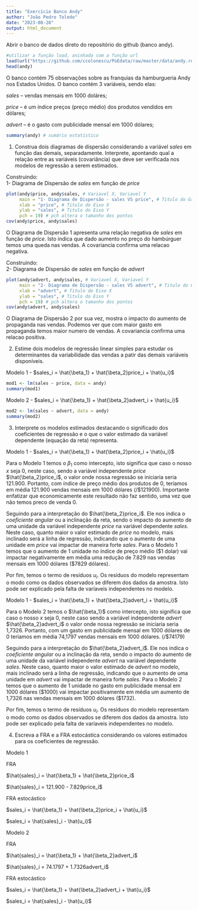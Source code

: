 ```yaml
---
title: "Exercício Banco Andy"
author: "João Pedro Toledo"
date: "2023-08-28"
output: html_document
---
```


Abrir o banco de dados direto do repositório do github (banco andy).

```r
#utilizar a função load, aninhada com a função url 
load(url("https://github.com/ccolonescu/PoEdata/raw/master/data/andy.rda"))
head(andy)
```
 O banco contém 75 observações sobre as franquias da hamburgueria Andy nos Estados Unidos. O banco contém 3 variáveis, sendo elas: 
 
*sales* -- vendas mensais em 1000 doláres;

*price* -- é um índice preços (preço médio) dos produtos vendidos em dólares;

*advert* -- é o gasto com publicidade mensal em 1000 dólares;

```r
summary(andy) # sumário estatístico
```

1) Construa dois diagramas de dispersão considerando a variável *sales* em função das demais, separadamente. Interprete, apontando qual a relação entre as variáveis (covariância) que deve ser verificada nos modelos de regressão a serem estimados. 

Construindo: <br>
1- Diagrama de Dispersão de *sales* em função de *price*

```r
plot(andy$price, andy$sales, # Variavel X, Variavel Y
     main = "1- Diagrama de Dispersão - sales VS price", # Titulo do Gráfico
     xlab = "price", # Titulo do Eixo X
     ylab = "sales", # Titulo do Eixo Y
     pch = 19) # pch altera o tamanho dos pontos 
cov(andy$price, andy$sales)
```

O Diagrama de Dispersão 1 apresenta uma relação negativa de *sales* em função de *price*. Isto indica que dado aumento no preço do hambúrguer temos uma queda nas vendas. A covariancia confirma uma relacao negativa.

Construindo: <br>
2- Diagrama de Dispersão de *sales* em função de *advert*

```r
plot(andy$advert, andy$sales, # Variavel X, Variavel Y
     main = "2- Diagrama de Dispersão - sales VS advert", # Titulo do Gráfico
     xlab = "advert", # Titulo do Eixo X
     ylab = "sales", # Titulo do Eixo Y
     pch = 19) # pch altera o tamanho dos pontos
cov(andy$advert, andy$sales)
```

O Diagrama de Dispersão 2 por sua vez, mostra o impacto do aumento de propaganda nas vendas. Podemos ver que com maior gasto em propaganda temos maior numero de vendas. A covariancia confirma uma relacao positiva.

2) Estime dois modelos de regressão linear simples para estudar os determinantes da variabilidade das vendas a patir das demais variáveis disponíveis. 

Modelo 1 - $sales_i = \hat{\beta_1} + \hat{\beta_2}price_i + \hat{u_i}$

```r
mod1 <- lm(sales ~ price, data = andy)
summary(mod1)
```

Modelo 2 - $sales_i = \hat{\beta_1} + \hat{\beta_2}advert_i + \hat{u_i}$

```r
mod2 <- lm(sales ~ advert, data = andy)
summary(mod2)
```

3) Interprete os modelos estimados destacando o significado dos coeficientes de regressão e o que o valor estimado da variável dependente (equação da reta) representa. 

Modelo 1 - $sales_i = \hat{\beta_1} + \hat{\beta_2}price_i + \hat{u_i}$

Para o Modelo 1 temos o $\beta_1$ como intercepto, isto significa que caso o nosso $x$ seja 0, neste caso, sendo a variável independente *price* $\hat{\beta_2}price_i$, o valor onde nossa regressão se iniciaria seria 121.900. Portanto, com índice de preço médio dos produtos de 0, teríamos em média 121.900 vendas mensais em 1000 dólares (/$121900). Importante enfatizar que economicamente este resultado não faz sentido, uma vez que não temos preco de venda 0.

Seguindo para a interpretação do $\hat{\beta_2}price_i$. Ele nos indica o *coeficiente angular* ou a inclinação da reta, sendo o impacto do aumento de uma unidade da variável independente *price* na variável dependente *sales*. Neste caso, quanto maior o valor estimado de *price* no modelo, mais inclinado será a linha de regressão, indicando que o aumento de uma unidade em *price* vai impactar de maneira forte *sales*. Para o Modelo 1 temos que o aumento de 1 unidade no índice de preço médio (\$1 dolar) vai impactar negativamente em média uma redução de 7.829 nas vendas mensais em 1000 dólares ($7829 dólares).

Por fim, temos o termo de resíduos $u_i$. Os resíduos do modelo representam o modo como os dados observados se diferem dos dados da amostra. Isto pode ser explicado pela falta de varíaveis independentes no modelo.

Modelo 1 - $sales_i = \hat{\beta_1} + \hat{\beta_2}advert_i + \hat{u_i}$

Para o Modelo 2 temos o $\hat{\beta_1}$ como intercepto, isto significa que caso o nosso $x$ seja 0, neste caso sendo a variável independente *advert* $\hat{\beta_2}advert_i$ o valor onde nossa regressão se iniciaria seria 1,7326. Portanto, com um gasto em publicidade mensal em 1000 dólares de 0 teríamos em média 74,1797 vendas mensais em 1000 dólares. (/$74179)

Seguindo para a interpretação do $\hat{\beta_2}advert_i$. Ele nos indica o *coeficiente angular* ou a inclinação da reta, sendo o impacto do aumento de uma unidade da variável independente *advert* na variável dependente *sales*. Neste caso, quanto maior o valor estimado de *advert* no modelo, mais inclinado será a linha de regressão, indicando que o aumento de uma unidade em *advert* vai impactar de maneira forte *sales*. Para o Modelo 2 temos que o aumento de 1 unidade no gasto em publicidade mensal em 1000 dólares ($1000) vai impactar positivamente em média um aumento de 1,7326 nas vendas mensais em 1000 dólares (\$1732).

Por fim, temos o termo de resíduos $u_i$. Os resíduos do modelo representam o modo como os dados observados se diferem dos dados da amostra. Isto pode ser explicado pela falta de varíaveis independentes no modelo.

4) Escreva a FRA e a FRA estocástica considerando os valores estimados para os coeficientes de regressão. 

Modelo 1

FRA

$\hat{sales}_i = \hat{\beta_1} + \hat{\beta_2}price_i$

$\hat{sales}_i = 121.900 - 7.829price_i$

FRA estocástico

$sales_i = \hat{\beta_1} + \hat{\beta_2}price_i + \hat{u_i}$

$sales_i = \hat{sales}_i - \hat{u_i}$

Modelo 2

FRA

$\hat{sales}_i = \hat{\beta_1} + \hat{\beta_2}advert_i$

$\hat{sales}_i = 74.1797 + 1.7326advert_i$

FRA estocástico

$sales_i = \hat{\beta_1} + \hat{\beta_2}advert_i + \hat{u_i}$

$sales_i = \hat{sales}_i - \hat{u_i}$















